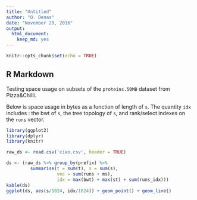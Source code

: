 ```yaml
---
title: "Untitled"
author: "O. Denas"
date: "November 20, 2016"
output: 
  html_document: 
    keep_md: yes
---
```


```r
knitr::opts_chunk$set(echo = TRUE)
```

## R Markdown

Testing space usage on subsets of the `proteins.50MB` dataset from Pizza&Chilli. 

Below is space usage in bytes as a function of length of `s`. The quantity `idx` includes : the bwt of `s`, the tree topology of `s`, and rank/select indexes on the `runs` vector.

```r
library(ggplot2)
library(dplyr)
library(knitr)

raw_ds <- read.csv('ciao.csv', header = TRUE)

ds <- (raw_ds %>% group_by(prefix) %>% 
         summarise(t = sum(t), s = sum(s),
                   vec = sum(runs + ms),
                   idx = max(bwt) + max(st) + sum(runs_idx)))
kable(ds)
ggplot(ds, aes(s/1024, idx/1024)) + geom_point() + geom_line()

```

